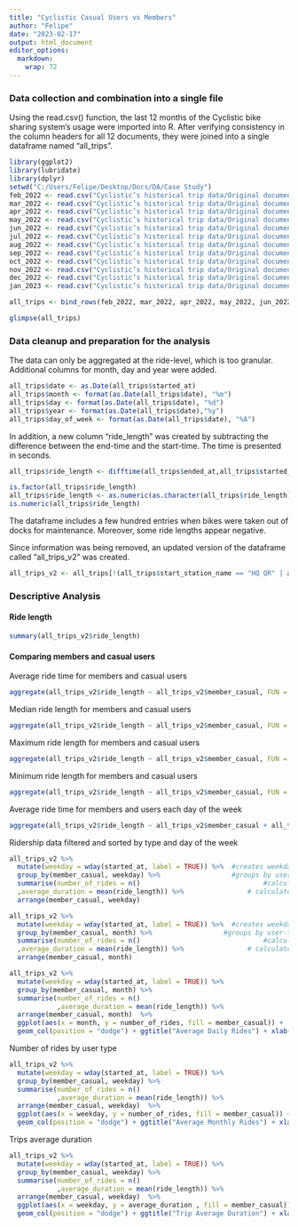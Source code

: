 ---
title: "Cyclistic Casual Users vs Members"
author: "Felipe"
date: "2023-02-17"
output: html_document
editor_options: 
  markdown: 
    wrap: 72
---

### Data collection and combination into a single file

Using the read.csv() function, the last 12 months of the Cyclistic bike
sharing system's usage were imported into R.
After verifying consistency in the column headers for all 12 documents, they were joined into a single dataframe named "all_trips".

```{r loading the documents, include=FALSE}
library(ggplot2)
library(lubridate)
library(dplyr)
setwd("C:/Users/Felipe/Desktop/Docs/DA/Case Study") 
feb_2022 <- read.csv("Cyclistic’s historical trip data/Original documents (CSV files)/202202-divvy-tripdata.csv")
mar_2022 <- read.csv("Cyclistic’s historical trip data/Original documents (CSV files)/202203-divvy-tripdata.csv")
apr_2022 <- read.csv("Cyclistic’s historical trip data/Original documents (CSV files)/202204-divvy-tripdata.csv")
may_2022 <- read.csv("Cyclistic’s historical trip data/Original documents (CSV files)/202205-divvy-tripdata.csv")
jun_2022 <- read.csv("Cyclistic’s historical trip data/Original documents (CSV files)/202206-divvy-tripdata.csv")
jul_2022 <- read.csv("Cyclistic’s historical trip data/Original documents (CSV files)/202207-divvy-tripdata.csv")
aug_2022 <- read.csv("Cyclistic’s historical trip data/Original documents (CSV files)/202208-divvy-tripdata.csv")
sep_2022 <- read.csv("Cyclistic’s historical trip data/Original documents (CSV files)/202209-divvy-tripdata.csv")
oct_2022 <- read.csv("Cyclistic’s historical trip data/Original documents (CSV files)/202210-divvy-tripdata.csv")
nov_2022 <- read.csv("Cyclistic’s historical trip data/Original documents (CSV files)/202211-divvy-tripdata.csv")
dec_2022 <- read.csv("Cyclistic’s historical trip data/Original documents (CSV files)/202212-divvy-tripdata.csv")
jan_2023 <- read.csv("Cyclistic’s historical trip data/Original documents (CSV files)/202301-divvy-tripdata.csv")

all_trips <- bind_rows(feb_2022, mar_2022, apr_2022, may_2022, jun_2022, jul_2022, aug_2022, sep_2022, oct_2022, nov_2022, dec_2022, jan_2023)

```

```{r dataframe combination}
glimpse(all_trips)
```

### Data cleanup and preparation for the analysis

The data can only be aggregated at the ride-level, which is too granular. Additional columns for month, day and year were added.


```{r}
all_trips$date <- as.Date(all_trips$started_at) 
all_trips$month <- format(as.Date(all_trips$date), "%m")
all_trips$day <- format(as.Date(all_trips$date), "%d")                    
all_trips$year <- format(as.Date(all_trips$date),"%y")
all_trips$day_of_week <- format(as.Date(all_trips$date), "%A")
```

In addition, a new column "ride_length" was created by subtracting the difference between the end-time and the start-time. The time is presented in seconds.

```{r}
all_trips$ride_length <- difftime(all_trips$ended_at,all_trips$started_at) 
```

```{r include=FALSE}
is.factor(all_trips$ride_length)
all_trips$ride_length <- as.numeric(as.character(all_trips$ride_length))
is.numeric(all_trips$ride_length)

```

The dataframe includes a few hundred entries when bikes were taken out of docks for maintenance. Moreover, some ride lengths appear negative.

Since information was being removed, an updated version of the dataframe called "all_trips_v2" was created.

```{r}
all_trips_v2 <- all_trips[!(all_trips$start_station_name == "HQ QR" | all_trips$ride_length<0),]

```


### Descriptive Analysis

#### Ride length
```{r}
summary(all_trips_v2$ride_length)
```

#### Comparing members and casual users

Average ride time for members and casual users
```{r}
aggregate(all_trips_v2$ride_length ~ all_trips_v2$member_casual, FUN = mean)
```

Median ride length for members and casual users
```{r}
aggregate(all_trips_v2$ride_length ~ all_trips_v2$member_casual, FUN = median)
```

Maximum ride length for members and casual users
```{r}
aggregate(all_trips_v2$ride_length ~ all_trips_v2$member_casual, FUN = max)
```

Minimum ride length for members and casual users
```{r}
aggregate(all_trips_v2$ride_length ~ all_trips_v2$member_casual, FUN = min)
```

Average ride time for members and users each day of the week
```{r}
aggregate(all_trips_v2$ride_length ~ all_trips_v2$member_casual + all_trips_v2$day_of_week, FUN = mean)
```

Ridership data filtered and sorted by type and day of the week
```{r}
all_trips_v2 %>% 
  mutate(weekday = wday(started_at, label = TRUE)) %>%  #creates weekday field using wday()
  group_by(member_casual, weekday) %>%                  #groups by user-type and weekday
  summarise(number_of_rides = n()				                #calculates the number of rides and average duration 
  ,average_duration = mean(ride_length)) %>% 		        # calculates the average duration
  arrange(member_casual, weekday)		
```

```{r}
all_trips_v2 %>% 
  mutate(weekday = wday(started_at, label = TRUE)) %>%  #creates weekday field using wday()
  group_by(member_casual, month) %>%                  #groups by user-type and weekday
  summarise(number_of_rides = n()				                #calculates the number of rides and average duration 
  ,average_duration = mean(ride_length)) %>% 		        # calculates the average duration
  arrange(member_casual, month)		
```

```{r}
all_trips_v2 %>% 
  mutate(weekday = wday(started_at, label = TRUE)) %>% 
  group_by(member_casual, month) %>% 
  summarise(number_of_rides = n()
            ,average_duration = mean(ride_length)) %>% 
  arrange(member_casual, month)  %>% 
  ggplot(aes(x = month, y = number_of_rides, fill = member_casual)) +
  geom_col(position = "dodge") + ggtitle("Average Daily Rides") + xlab("Month") + ylab("Average rides") + labs(fill="User type")
```



Number of rides by user type
```{r}
all_trips_v2 %>% 
  mutate(weekday = wday(started_at, label = TRUE)) %>% 
  group_by(member_casual, weekday) %>% 
  summarise(number_of_rides = n()
            ,average_duration = mean(ride_length)) %>% 
  arrange(member_casual, weekday)  %>% 
  ggplot(aes(x = weekday, y = number_of_rides, fill = member_casual)) +
  geom_col(position = "dodge") + ggtitle("Average Monthly Rides") + xlab("Day of the week") + ylab("Amount of rides") + labs(fill="User type")

```

Trips average duration
```{r}
all_trips_v2 %>% 
  mutate(weekday = wday(started_at, label = TRUE)) %>% 
  group_by(member_casual, weekday) %>% 
  summarise(number_of_rides = n()
            ,average_duration = mean(ride_length)) %>% 
  arrange(member_casual, weekday)  %>% 
  ggplot(aes(x = weekday, y = average_duration , fill = member_casual)) +
  geom_col(position = "dodge") + ggtitle("Trip Average Duration") + xlab("Day of the week") + ylab("Time (s)") + labs(fill="User type")

```

